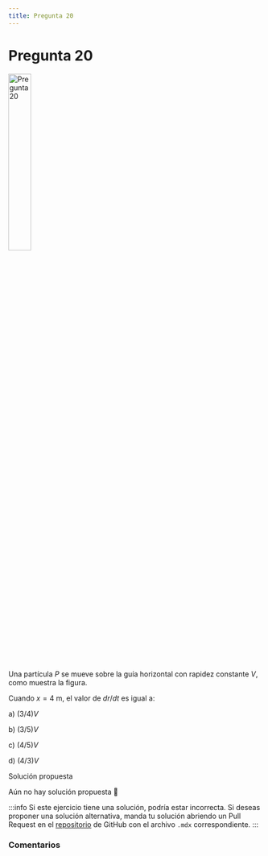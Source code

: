 ```yaml
---
title: Pregunta 20
---
```



# Pregunta 20

<Image
  src="science/dynamics/exercises/2023-2/p20/image.png"
  alt="Pregunta 20"
  width="30%"
/>

Una partícula $P$ se mueve sobre la guía horizontal con rapidez constante $V$, como muestra la figura.

Cuando $x=4 \mathrm{~m}$, el valor de $dr/dt$ es igual a:

a) $(3 / 4) V$

b) $(3 / 5) V$

c) $(4 / 5) V$

d) $(4 / 3) V$

<MDXDetails>
<summary>Solución propuesta</summary>

Aún no hay solución propuesta 🥲

:::info
Si este ejercicio tiene una solución, podría estar incorrecta. Si deseas proponer una solución alternativa, manda tu solución abriendo
un Pull Request en el [repositorio](https://github.com/crow-rojas/apuntes-fundamentals/pulls) de GitHub con el archivo
`.mdx` correspondiente.
:::

</MDXDetails>

### Comentarios

<Disqus
  url="https://crow-rojas.github.io/apuntes-fundamentals/docs/science/dynamics/exercises/2023-2/p20"
  identifier="docs/science/dynamics/exercises/2023-2/p20"
  title="2023-2 Dinámica - Pregunta 20"
/>
